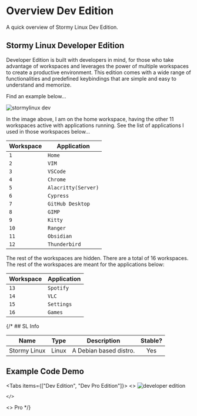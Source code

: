 
# Overview Dev Edition

A quick overview of Stormy Linux Dev Edition.

## Stormy Linux Developer Edition

Developer Edition is built with developers in mind, for those who take advantage of workspaces and leverages the power of multiple workspaces to create a productive environment. This edition comes with a wide range of functionalities and predefined keybindings that are simple and easy to understand and memorize.

Find an example below...

<Image src={dev} alt="stormylinux dev"/>

In the image above, I am on the home workspace, having the other 11 workspaces active with applications running. See the list of applications I used in those workspaces below...

| Workspace     | Application         |
|---|---|
| `1`           | `Home`              |
| `2`           | `VIM`               |
| `3`           | `VSCode`            |
| `4`           | `Chrome`            |
| `5`           | `Alacritty(Server)` |
| `6`           | `Cypress`           |
| `7`           | `GitHub Desktop`    |
| `8`           | `GIMP`              |
| `9`           | `Kitty`             |
| `10`          | `Ranger`            |
| `11`          | `Obsidian`          |
| `12`          | `Thunderbird`       |

The rest of the workspaces are hidden. There are a total of 16 workspaces. The rest of the workspaces are meant for the applications below:

| Workspace     | Application         |
|---|---|
| `13`           | `Spotify`           |
| `14`           | `VLC`               |
| `15`           | `Settings`          |
| `16`           | `Games`             |

{/* ## SL Info

|     Name     | Type  | Description            | Stable? |
| :----------: | :---: | ---------------------- | :-----: |
| Stormy Linux | Linux | A Debian based distro. |   Yes   |

## Example Code Demo

<Tabs items={["Dev Edition", "Dev Pro Edition"]}>
  <Tab>
    <>
        <Image src={dev} alt="developer edition" />

    </>

  </Tab>
  <Tab>
    <>
        Pro
    </>

  </Tab>
</Tabs> */}
